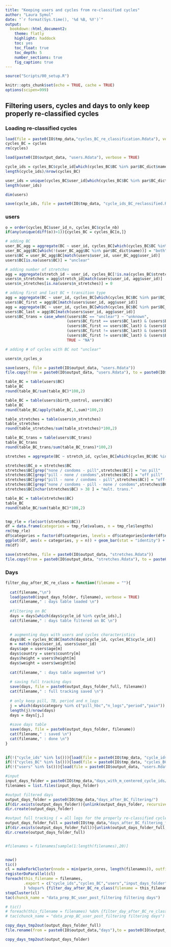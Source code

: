 ```yaml
---
title: "Keeping users and cycles from re-classified cycles"
author: "Laura Symul"
date: "`r format(Sys.time(), '%d %B, %Y')`"
output: 
  bookdown::html_document2: 
    theme: flatly
    highlight: haddock
    toc: yes
    toc_float: true
    toc_depth: 5
    number_sections: true
    fig_caption: true
---
```




```r
source("Scripts/00_setup.R")
```


```r
knitr::opts_chunk$set(echo = TRUE, cache = TRUE)
options(scipen=999)
```


## Filtering users, cycles and days to only keep properly re-classified cycles


### Loading re-classified cycles


```r

load(file = paste0(IO$tmp_data,"cycles_BC_re_classification.Rdata"), verbose = TRUE)
cycles_BC = cycles
rm(cycles)

load(paste0(IO$output_data, "users.Rdata"), verbose = TRUE)


```

```r
cycle_ids = cycles_BC$cycle_id[which(cycles_BC$BC %in% par$BC_dict$name)]
length(cycle_ids)/nrow(cycles_BC)

user_ids = unique(cycles_BC$user_id[which(cycles_BC$BC %in% par$BC_dict$name)])
length(user_ids)

dim(users)

save(cycle_ids, file = paste0(IO$tmp_data, "cycle_ids_BC_reclassified.Rdata"))
```



### users


```r

o = order(cycles_BC$user_id_n, cycles_BC$cycle_nb)
if(any(unique(diff(o))>1)){cycles_BC = cycles_BC[o,]}

# adding BC
user_BC_agg = aggregate(BC ~ user_id, cycles_BC[which(cycles_BC$BC %in% par$BC_dict$name),], function(x){paste0(sort(unique(x)), collapse = " - ")})
user_BC_agg$BC[which(!(user_BC_agg$BC %in% par$BC_dict$name))] = "both"
users$BC = user_BC_agg$BC[match(users$user_id, user_BC_agg$user_id)]
users$BC[is.na(users$BC)] = "unclear"

# adding number of stretches
agg = aggregate(stretch_id ~ user_id, cycles_BC[!is.na(cycles_BC$stretch_id),], lu)
users$n_stretches = agg$stretch_id[match(users$user_id, agg$user_id)]
users$n_stretches[is.na(users$n_stretches)] = 0

# adding first and last BC + transition type
agg = aggregate(BC ~ user_id, cycles_BC[which(cycles_BC$BC %in% par$BC_dict$name),], first)
users$BC_first = agg$BC[match(users$user_id, agg$user_id)]
agg = aggregate(BC ~ user_id, cycles_BC[which(cycles_BC$BC %in% par$BC_dict$name),], last)
users$BC_last = agg$BC[match(users$user_id, agg$user_id)]
users$BC_trans = case_when((users$BC == "unclear") ~ "unknown",
                           (users$BC_first == users$BC_last) & (users$BC != "both") ~ "0",
                           (users$BC_first == users$BC_last) & (users$BC == "both") ~ "mult",
                           (users$BC_first != users$BC_last) & (users$BC_first == "pill") ~ "off pill",
                           (users$BC_first != users$BC_last) & (users$BC_last == "pill") ~ "on pill",
                           TRUE ~ "NA")

# adding # of cycles with BC not "unclear"

users$n_cycles_o


```

```r
save(users, file = paste0(IO$output_data, "users.Rdata"))
file.copy(from = paste0(IO$output_data, "users.Rdata"), to = paste0(IO$tmp_data,"users_with_BC_reclassified.Rdata"), overwrite = TRUE)
```


```r
table_BC = table(users$BC)
table_BC
round(table_BC/sum(table_BC)*100,2)

table_BC = table(users$birth_control, users$BC)
table_BC
round(table_BC/apply(table_BC,1,sum)*100,2)

table_stretches = table(users$n_stretches)
table_stretches
round(table_stretches/sum(table_stretches)*100,2)

table_BC_trans = table(users$BC_trans)
table_BC_trans
round(table_BC_trans/sum(table_BC_trans)*100,2)

```





```r

stretches = aggregate(BC ~ stretch_id, cycles_BC[which(cycles_BC$BC %in% par$BC_dict$name),], function(x){paste0(rle(x)$values, collapse = " - ")})

stretches$BC_o = stretches$BC
stretches$BC[grep("none / condoms - pill",stretches$BC)] = "on pill"
stretches$BC[grep("pill - none / condoms",stretches$BC)] = "off pill"
stretches$BC[grep("pill - none / condoms - pill",stretches$BC)] = "off-on pill"
stretches$BC[grep("none / condoms - pill - none / condoms",stretches$BC)] = "on-off pill"
stretches$BC[nchar(stretches$BC) > 38 ] = "mult. trans."

table_BC = table(stretches$BC)
table_BC
round(table_BC/sum(table_BC)*100,2)


tmp_rle = rle(sort(stretches$BC))
df = data.frame(categories = tmp_rle$values, n = tmp_rle$lengths)
rm(tmp_rle)
df$categories = factor(df$categories, levels = df$categories[order(df$n)])
ggplot(df, aes(x = categories, y = n)) + geom_bar(stat = "identity") + coord_flip() + geom_text(aes(label = n))
rm(df)

```


```r
save(stretches, file = paste0(IO$output_data, "stretches.Rdata"))
file.copy(from = paste0(IO$output_data, "stretches.Rdata"), to = paste0(IO$tmp_data,"stretches.Rdata"), overwrite = TRUE)
```



### Days


```r

filter_day_after_BC_re_class = function(filename = ""){
  
  cat(filename,"\n")
  load(paste0(input_days_folder, filename), verbose = TRUE)
  cat(filename," : days table loaded \n")
  
  #filtering on BC  
  days = days[which(days$cycle_id %in% cycle_ids),]
  cat(filename," : days table filtered on BC \n")

  
  # augmenting days with users and cycles characteristics
  days$BC = cycles_BC$BC[match(days$cycle_id, cycles_BC$cycle_id)]
  m = match(days$user_id, users$user_id)
  days$age = users$age[m]
  days$country = users$country[m]
  days$height = users$height[m]
  days$weight = users$weight[m]
  
  cat(filename," : days table augmented \n")
  
  # saving full tracking days
  save(days, file = paste0(output_days_folder_full, filename))
  cat(filename," : full tracking saved \n")
  
  # only keep pill, TB, period and n_logs
  j = which(days$category %in% c("pill_hbc","n_logs","period","pain"))
  length(j)/nrow(days)
  days = days[j,]
  
  #save days table
  save(days, file = paste0(output_days_folder, filename))
  cat(filename," : saved \n")
  cat(filename," : done \n")
}
  
```



```r

if(!("cycle_ids" %in% ls())){load(file = paste0(IO$tmp_data, "cycle_ids_BC_reclassified.Rdata"), verbose = TRUE)}
if(!("cycles_BC" %in% ls())){load(file = paste0(IO$tmp_data, "cycles_BC_re_classification.Rdata"), verbose = TRUE); cycles_BC = cycles; rm(cycles)}
if(!("users" %in% ls())){load(file = paste0(IO$output_data, "users.Rdata"), verbose = TRUE)}

#input
input_days_folder = paste0(IO$tmp_data,"days_with_m_centered_cycle_ids/")
filenames = list.files(input_days_folder)

#output filtered days
output_days_folder = paste0(IO$tmp_data,"days_after_BC_filtering/")
if(dir.exists(output_days_folder)){unlink(output_days_folder, recursive = TRUE)}
dir.create(output_days_folder)

#output full tracking ( = all logs for the properly re-classified cycles)
output_days_folder_full = paste0(IO$tmp_data,"days_after_BC_filtering_full_tracking/")
if(dir.exists(output_days_folder_full)){unlink(output_days_folder_full, recursive = TRUE)}
dir.create(output_days_folder_full)


#filenames = filenames[sample(1:length(filenames),20)]


now()
tic()
cl = makeForkCluster(nnode = min(par$n_cores, length(filenames)), outfile="")
registerDoParallel(cl)
foreach(this_filename = filenames,
        .export = c("cycle_ids","cycles_BC","users","input_days_folder","output_days_folder","output_days_folder_full")
        ) %dopar% {filter_day_after_BC_re_class(filename = this_filename)}
stopCluster(cl)
tac(chunck_name = "data_prep_BC_user_post_filtering filtering days")

# tic()
# foreach(this_filename = filenames) %do% {filter_day_after_BC_re_class(filename = this_filename)}
# tac(chunck_name = "data_prep_BC_user_post_filtering filtering days")

```


```r
copy_days_tmp2out(output_days_folder_full)
file.rename(from = paste0(IO$output_data,"days"),to = paste0(IO$output_data,"days_full_tracking"))

copy_days_tmp2out(output_days_folder)
```


